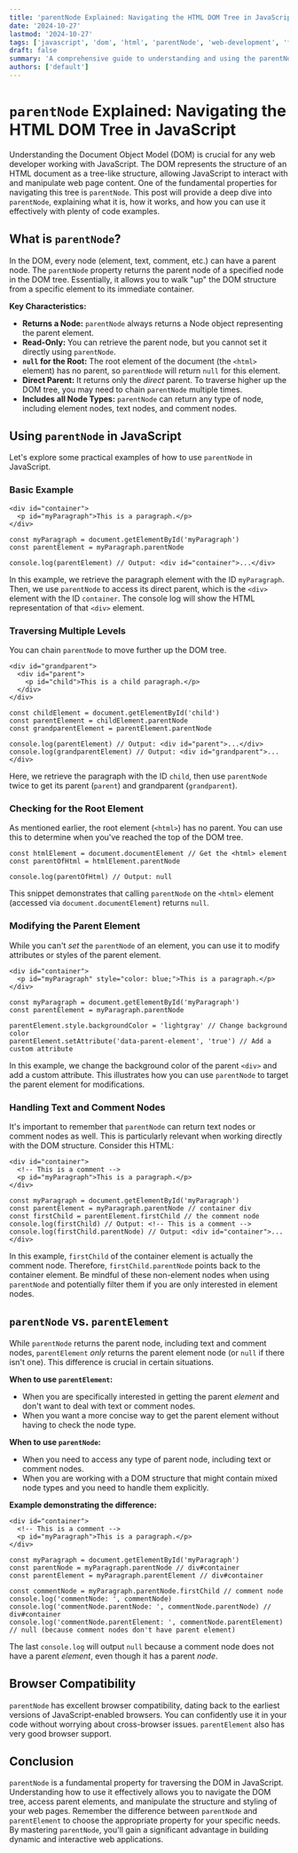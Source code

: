 ```yaml
---
title: 'parentNode Explained: Navigating the HTML DOM Tree in JavaScript'
date: '2024-10-27'
lastmod: '2024-10-27'
tags: ['javascript', 'dom', 'html', 'parentNode', 'web-development', 'front-end']
draft: false
summary: 'A comprehensive guide to understanding and using the parentNode property in JavaScript to traverse and manipulate the HTML DOM tree, complete with practical examples.'
authors: ['default']
---
```


# `parentNode` Explained: Navigating the HTML DOM Tree in JavaScript

Understanding the Document Object Model (DOM) is crucial for any web developer working with JavaScript. The DOM represents the structure of an HTML document as a tree-like structure, allowing JavaScript to interact with and manipulate web page content. One of the fundamental properties for navigating this tree is `parentNode`. This post will provide a deep dive into `parentNode`, explaining what it is, how it works, and how you can use it effectively with plenty of code examples.

## What is `parentNode`?

In the DOM, every node (element, text, comment, etc.) can have a parent node. The `parentNode` property returns the parent node of a specified node in the DOM tree. Essentially, it allows you to walk "up" the DOM structure from a specific element to its immediate container.

**Key Characteristics:**

- **Returns a Node:** `parentNode` always returns a Node object representing the parent element.
- **Read-Only:** You can retrieve the parent node, but you cannot set it directly using `parentNode`.
- **`null` for the Root:** The root element of the document (the `<html>` element) has no parent, so `parentNode` will return `null` for this element.
- **Direct Parent:** It returns only the _direct_ parent. To traverse higher up the DOM tree, you may need to chain `parentNode` multiple times.
- **Includes all Node Types:** `parentNode` can return any type of node, including element nodes, text nodes, and comment nodes.

## Using `parentNode` in JavaScript

Let's explore some practical examples of how to use `parentNode` in JavaScript.

### Basic Example

```plaintext
<div id="container">
  <p id="myParagraph">This is a paragraph.</p>
</div>
```

```plaintext
const myParagraph = document.getElementById('myParagraph')
const parentElement = myParagraph.parentNode

console.log(parentElement) // Output: <div id="container">...</div>
```

In this example, we retrieve the paragraph element with the ID `myParagraph`. Then, we use `parentNode` to access its direct parent, which is the `<div>` element with the ID `container`. The console log will show the HTML representation of that `<div>` element.

### Traversing Multiple Levels

You can chain `parentNode` to move further up the DOM tree.

```plaintext
<div id="grandparent">
  <div id="parent">
    <p id="child">This is a child paragraph.</p>
  </div>
</div>
```

```plaintext
const childElement = document.getElementById('child')
const parentElement = childElement.parentNode
const grandparentElement = parentElement.parentNode

console.log(parentElement) // Output: <div id="parent">...</div>
console.log(grandparentElement) // Output: <div id="grandparent">...</div>
```

Here, we retrieve the paragraph with the ID `child`, then use `parentNode` twice to get its parent (`parent`) and grandparent (`grandparent`).

### Checking for the Root Element

As mentioned earlier, the root element (`<html>`) has no parent. You can use this to determine when you've reached the top of the DOM tree.

```plaintext
const htmlElement = document.documentElement // Get the <html> element
const parentOfHtml = htmlElement.parentNode

console.log(parentOfHtml) // Output: null
```

This snippet demonstrates that calling `parentNode` on the `<html>` element (accessed via `document.documentElement`) returns `null`.

### Modifying the Parent Element

While you can't _set_ the `parentNode` of an element, you can use it to modify attributes or styles of the parent element.

```plaintext
<div id="container">
  <p id="myParagraph" style="color: blue;">This is a paragraph.</p>
</div>
```

```plaintext
const myParagraph = document.getElementById('myParagraph')
const parentElement = myParagraph.parentNode

parentElement.style.backgroundColor = 'lightgray' // Change background color
parentElement.setAttribute('data-parent-element', 'true') // Add a custom attribute
```

In this example, we change the background color of the parent `<div>` and add a custom attribute. This illustrates how you can use `parentNode` to target the parent element for modifications.

### Handling Text and Comment Nodes

It's important to remember that `parentNode` can return text nodes or comment nodes as well. This is particularly relevant when working directly with the DOM structure. Consider this HTML:

```plaintext
<div id="container">
  <!-- This is a comment -->
  <p id="myParagraph">This is a paragraph.</p>
</div>
```

```plaintext
const myParagraph = document.getElementById('myParagraph')
const parentElement = myParagraph.parentNode // container div
const firstChild = parentElement.firstChild // the comment node
console.log(firstChild) // Output: <!-- This is a comment -->
console.log(firstChild.parentNode) // Output: <div id="container">...</div>
```

In this example, `firstChild` of the container element is actually the comment node. Therefore, `firstChild.parentNode` points back to the container element. Be mindful of these non-element nodes when using `parentNode` and potentially filter them if you are only interested in element nodes.

## `parentNode` vs. `parentElement`

While `parentNode` returns the parent node, including text and comment nodes, `parentElement` _only_ returns the parent element node (or `null` if there isn't one). This difference is crucial in certain situations.

**When to use `parentElement`:**

- When you are specifically interested in getting the parent _element_ and don't want to deal with text or comment nodes.
- When you want a more concise way to get the parent element without having to check the node type.

**When to use `parentNode`:**

- When you need to access any type of parent node, including text or comment nodes.
- When you are working with a DOM structure that might contain mixed node types and you need to handle them explicitly.

**Example demonstrating the difference:**

```plaintext
<div id="container">
  <!-- This is a comment -->
  <p id="myParagraph">This is a paragraph.</p>
</div>
```

```plaintext
const myParagraph = document.getElementById('myParagraph')
const parentNode = myParagraph.parentNode // div#container
const parentElement = myParagraph.parentElement // div#container

const commentNode = myParagraph.parentNode.firstChild // comment node
console.log('commentNode: ', commentNode)
console.log('commentNode.parentNode: ', commentNode.parentNode) // div#container
console.log('commentNode.parentElement: ', commentNode.parentElement) // null (because comment nodes don't have parent element)
```

The last `console.log` will output `null` because a comment node does not have a parent _element_, even though it has a parent _node_.

## Browser Compatibility

`parentNode` has excellent browser compatibility, dating back to the earliest versions of JavaScript-enabled browsers. You can confidently use it in your code without worrying about cross-browser issues. `parentElement` also has very good browser support.

## Conclusion

`parentNode` is a fundamental property for traversing the DOM in JavaScript. Understanding how to use it effectively allows you to navigate the DOM tree, access parent elements, and manipulate the structure and styling of your web pages. Remember the difference between `parentNode` and `parentElement` to choose the appropriate property for your specific needs. By mastering `parentNode`, you'll gain a significant advantage in building dynamic and interactive web applications.
